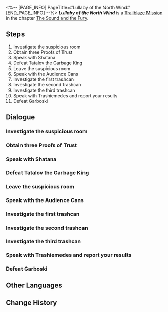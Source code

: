 <%-- [PAGE_INFO]
PageTitle=#Lullaby of the North Wind#
[END_PAGE_INFO] --%>
{{Stub|Dialogue.}}
{{Mission Infobox
|id            = 1030304
|title         = 
|image         = <!--Mission Lullaby of the North Wind.png-->
|type          = Trailblaze
|event_name    = 
|chapter       = The Sound and the Fury
|requirements  = 
|summary       = <!--official mission summary from Fate's Atlas-->
|characters    = Audience Can; Beautiful Can; Clear-Headed Can; Courageous Can; Garboski; Sampo; Serious Can; Trailblazer; Trashcan Prince; Trashiemedes; Wise Can
|startLocation = [[Penacony]] - [[<!--starting area-->]]
|world         = Penacony
|area          = <!--starting area-->
|prev          = 
|next          = 
|exp           = 
|credits       = 
|stellarJade   = 
|other         = 
}}
'''''Lullaby of the North Wind''''' is a [[Trailblaze Mission]] in the chapter [[The Sound and the Fury]].

==Steps==
# Investigate the suspicious room
# Obtain three Proofs of Trust
# Speak with Shatana
# Defeat Tatalov the Garbage King
# Leave the suspicious room
# Speak with the Audience Cans
# Investigate the first trashcan
# Investigate the second trashcan
# Investigate the third trashcan
# Speak with Trashiemedes and report your results
# Defeat Garboski

<!--
==Gameplay Notes==

--><!--
==Trial Character==

-->
==Dialogue==
{{Stub Dialogue}}
{{Dialogue Start}}
:{{tx}}
{{Dialogue End}}

===Investigate the suspicious room===
{{Mission Description|type=trailblaze|location=<!--to be added-->|update|Entering Sampo's dream bubble, you realize that you have returned to that doctor's clinic in Belobog's Underworld, but this place is even more desolate than you remembered and far more suspicious.<br />Before indulging your suspicions, you should do as Sampo suggested and adjust to the feeling of a dream within a dream.}}
{{Dialogue Start}}
:{{tx}}
{{Dialogue End}}

===Obtain three Proofs of Trust===
{{Mission Description|type=trailblaze|location=<!--to be added-->|update|As you leave the clinic, what lies before your eyes is a giant kingdom formed of trashcans. A trashcan by the name of Shatana finds you and asks for your help in freeing the trashcans from their worries and leading them to liberation &mdash; The prerequisite is that you acquire three Proofs of Trust.}}
{{Dialogue Start}}
:{{tx}}
{{Dialogue End}}

===Speak with Shatana===
{{Mission Description|type=trailblaze|location=<!--to be added-->|update|You have collected sufficient Proofs of Trust &mdash; It is time to prove your strength to Shatana.}}
{{Dialogue Start}}
:{{tx}}
{{Dialogue End}}

===Defeat Tatalov the Garbage King===
{{Mission Description|type=trailblaze|location=<!--to be added-->|update|Before you arrive at the Pillars of Creation, a huge number of trashcans yearning for freedom have already engaged Tatalov the Garbage King in a ferocious battle. Your arrival is certain to help them turn the tide of battle.}}
{{Dialogue Start}}
:{{tx}}
{{Dialogue End}}

===Leave the suspicious room===
{{Mission Description|type=trailblaze|location=<!--to be added-->|update|Entering Sampo's dream bubble, you realize that you have returned to that doctor's clinic in Belobog's Underworld, but this place is even more desolate than you remembered and far more suspicious.<br />You discover a note that is even more suspicious than the room itself &mdash; Just what does it mean? It seems that you will have to leave the clinic before you can get any answers.}}
{{Dialogue Start}}
:{{tx}}
{{Dialogue End}}

===Speak with the Audience Cans===
{{Mission Description|type=trailblaze|location=<!--to be added-->|update|As you leave the clinic, what lies before your eyes is a giant kingdom formed of trashcans. A trashcan by the name of Shatana finds you and asks for your help in freeing the trashcans from their worries and leading them to liberation &mdash; The prerequisite is that you acquire three Proofs of Trust.<br />You have defeated Garboski, and the Audience Cans all around you are showering you with warm cheers. As their hero, it is only right that you address them.}}
{{Dialogue Start}}
:{{tx}}
{{Dialogue End}}

===Investigate the first trashcan===
{{Mission Description|type=trailblaze|location=<!--to be added-->|update|As you leave the clinic, what lies before your eyes is a giant kingdom formed of trashcans. A trashcan by the name of Shatana finds you and asks for your help in freeing the trashcans from their worries and leading them to liberation &mdash; The prerequisite is that you acquire three Proofs of Trust.<br />You have found Trashiemedes, who tasks you with checking the final three trashcans. What could be concealed inside?}}
{{Dialogue Start}}
:{{tx}}
{{Dialogue End}}

===Investigate the second trashcan===
{{Dialogue Start}}
:{{tx}}
{{Dialogue End}}

===Investigate the third trashcan===
{{Dialogue Start}}
:{{tx}}
{{Dialogue End}}

===Speak with Trashiemedes and report your results===
{{Mission Description|type=trailblaze|location=<!--to be added-->|update|As you leave the clinic, what lies before your eyes is a giant kingdom formed of trashcans. A trashcan by the name of Shatana finds you and asks for your help in freeing the trashcans from their worries and leading them to liberation &mdash; The prerequisite is that you acquire three Proofs of Trust.<br />You have helped Trashiemedes resolve a problem that has plagued him for a long time. Report your results to him.}}
{{Dialogue Start}}
:{{tx}}
{{Dialogue End}}

===Defeat Garboski===
{{Mission Description|type=trailblaze|location=<!--to be added-->|update|As you leave the clinic, what lies before your eyes is a giant kingdom formed of trashcans. A trashcan by the name of Shatana finds you and asks for your help in freeing the trashcans from their worries and leading them to liberation &mdash; The prerequisite is that you acquire three Proofs of Trust.<br />You have broken Garboski's seal. Now, you must defeat him to prevent him from wreaking havoc on the trashcan world.}}
{{Dialogue Start}}
:{{tx}}
{{Dialogue End}}

==Other Languages==
{{Other Languages
|en   = Lullaby of the North Wind
|zhs  = 北风的安眠曲
|zht  = 北風的安眠曲
|ja   = 北風の子守唄
|ko   = 북풍의 자장가
|es   = Canción de cuna del viento del norte
|fr   = Berceuse du vent du Nord
|ru   = Колыбельная северного ветра
|th   = เพลงกล่อมจากลมเหนือ
|vi   = Điệu Ru Của Gió Bắc
|de   = Schlaflied des Nordwinds
|id   = Lagu Pengantar Tidur Angin Utara
|pt   = Canção de Ninar dos Ventos do Norte
}}

==Change History==
{{Change History|2.0}}
